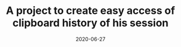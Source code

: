 ---
title: A project to create easy access of clipboard history of his session
tags: ["clipboard"]
date: 2020-06-27
status: draft
---